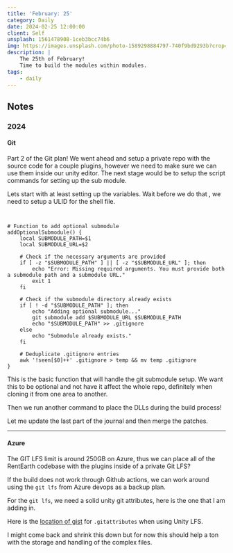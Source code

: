 ```yaml
---
title: 'February: 25'
category: Daily
date: 2024-02-25 12:00:00
client: Self
unsplash: 1561478908-1ceb3bcc74b6
img: https://images.unsplash.com/photo-1589298884797-740f9bd9293b?crop=entropy&cs=srgb&fm=jpg&ixid=MnwzNjM5Nzd8MHwxfHJhbmRvbXx8fHx8fHx8fDE2ODE3NDg2ODY&ixlib=rb-4.0.3&q=85
description: |
    The 25th of February!
    Time to build the modules within modules.
tags:
    - daily
---
```



<MDXJS>

## Notes

</MDXJS>


<MDXJS>

### 2024

<MDXJS>

#### Git

Part 2 of the Git plan! We went ahead and setup a private repo with the source code for a couple plugins, however we need to make sure we can use them inside our unity editor.
The next stage would be to setup the script commands for setting up the sub module.

Lets start with at least setting up the variables. Wait before we do that , we need to setup a ULID for the shell file.

```shell


# Function to add optional submodule
addOptionalSubmodule() {
    local SUBMODULE_PATH=$1
    local SUBMODULE_URL=$2

    # Check if the necessary arguments are provided
    if [ -z "$SUBMODULE_PATH" ] || [ -z "$SUBMODULE_URL" ]; then
        echo "Error: Missing required arguments. You must provide both a submodule path and a submodule URL."
        exit 1
    fi

    # Check if the submodule directory already exists
    if [ ! -d "$SUBMODULE_PATH" ]; then
        echo "Adding optional submodule..."
        git submodule add $SUBMODULE_URL $SUBMODULE_PATH
        echo "$SUBMODULE_PATH" >> .gitignore
    else
        echo "Submodule already exists."
    fi

    # Deduplicate .gitignore entries
    awk '!seen[$0]++' .gitignore > temp && mv temp .gitignore
}

```

This is the basic function that will handle the git submodule setup.
We want this to be optional and not have it affect the whole repo, definitely when cloning it from one area to another.

Then we run another command to place the DLLs during the build process!

Let me update the last part of the journal and then merge the patches.


</MDXJS>

---

<MDXJS>

#### Azure

The GIT LFS limit is around 250GB on Azure, thus we can place all of the RentEarth codebase with the plugins inside of a private Git LFS?

If the build does not work through Github actions, we can work around using the `git lfs` from Azure devops as a backup plan.

For the `git lfs`, we need a solid unity git attributes, here is the one that I am adding in.

Here is the [location of gist](https://gist.github.com/Srfigie/77b5c15bc5eb61733a74d34d10b3ed87) for `.gitattributes` when using Unity LFS.

I might come back and shrink this down but for now this should help a ton with the storage and handling of the complex files.

</MDXJS>

</MDXJS>